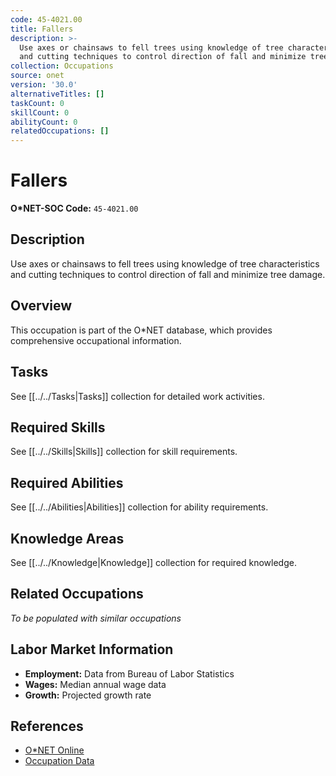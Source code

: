 ```yaml
---
code: 45-4021.00
title: Fallers
description: >-
  Use axes or chainsaws to fell trees using knowledge of tree characteristics
  and cutting techniques to control direction of fall and minimize tree damage.
collection: Occupations
source: onet
version: '30.0'
alternativeTitles: []
taskCount: 0
skillCount: 0
abilityCount: 0
relatedOccupations: []
---
```

# Fallers

**O*NET-SOC Code:** `45-4021.00`

## Description

Use axes or chainsaws to fell trees using knowledge of tree characteristics and cutting techniques to control direction of fall and minimize tree damage.

## Overview

This occupation is part of the O*NET database, which provides comprehensive occupational information.

## Tasks

See [[../../Tasks|Tasks]] collection for detailed work activities.

## Required Skills

See [[../../Skills|Skills]] collection for skill requirements.

## Required Abilities

See [[../../Abilities|Abilities]] collection for ability requirements.

## Knowledge Areas

See [[../../Knowledge|Knowledge]] collection for required knowledge.

## Related Occupations

*To be populated with similar occupations*

## Labor Market Information

- **Employment:** Data from Bureau of Labor Statistics
- **Wages:** Median annual wage data
- **Growth:** Projected growth rate

## References

- [O*NET Online](https://www.onetonline.org/link/summary/45-4021.00)
- [Occupation Data](https://www.onetcenter.org/)
